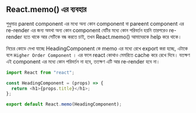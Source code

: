 ## React.memo() এর ব্যবহার

শুধুমাত্র parent component এর মধ্যে অন্য কোন component বা pareent component এর re-render এর জন্য অযথা অন্য কোন component যেটির মধ্যে কোন পরিবর্তন হয়নি তারপরেও re-render হতে থাকে আর সেটিকে বন্ধ করতে চাই, তখন React.memo() আমাদেরকে help করে থাকে।

নিচের কোডে দেখা যাচ্ছে HeadingComponent কে memo এর মধ্যে রেখে export করা হচ্ছে, এটাকে বলে `Higher Order Component` । এর ফলে react কোথাও মেমরিতে cache করে রেখে দিবে। যতক্ষণ এই component এর মধ্যে কোন পরিবর্তন না হবে, ততক্ষণ এটি আর re-render হবে না। 

```js copy showLineNumbers
import React from "react";

const HeadingComponent = (props) => {
  return <h1>{props.title}</h1>;
};

export default React.memo(HeadingComponent);
```
